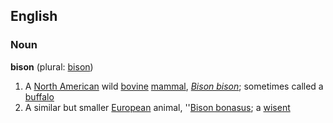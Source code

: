 ==English==
===Noun===
'''bison''' (plural: [[bison]])

#A [[North American]] wild [[bovine]] [[mammal]], ''[[Bison bison]]''; sometimes called a [[buffalo]]
#A similar but smaller [[European]] animal, ''[[Bison bonasus]]; a [[wisent]]